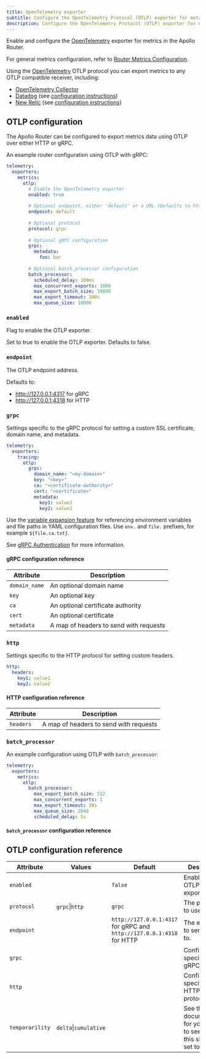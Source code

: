 ```yaml
---
title: OpenTelemetry exporter
subtitle: Configure the OpenTelemetry Protocol (OTLP) exporter for metrics
description: Configure the OpenTelemetry Protocol (OTLP) exporter for metrics in the Apollo Router
---
```


Enable and configure the [OpenTelemetry](https://www.opentelemetry.io/) exporter for metrics in the Apollo Router.

For general metrics configuration, refer to [Router Metrics Configuration](./overview).

Using the [OpenTelemetry](https://www.opentelemetry.io/) OTLP protocol you can export metrics to any OTLP compatible receiver, including:
* [OpenTelemetry Collector](https://opentelemetry.io/docs/collector/)
* [Datadog](https://www.datadoghq.com/) (see [configuration instructions](./datadog))
* [New Relic](https://www.newrelic.com/) (see [configuration instructions](./new-relic))

## OTLP configuration

The Apollo Router can be configured to export metrics data using OTLP over either HTTP or gRPC.

An example router configuration using OTLP with gRPC:

```yaml title="router.yaml"
telemetry:
  exporters:
    metrics:
      otlp:
        # Enable the OpenTelemetry exporter
        enabled: true
  
        # Optional endpoint, either 'default' or a URL (Defaults to http://127.0.0.1:4317 for gRPC and http://127.0.0.1:4318 for HTTP)
        endpoint: default
  
        # Optional protocol
        protocol: grpc
  
        # Optional gRPC configuration
        grpc:
          metadata:
            foo: bar
  
        # Optional batch_processor configuration
        batch_processor:
          scheduled_delay: 100ms
          max_concurrent_exports: 1000
          max_export_batch_size: 10000
          max_export_timeout: 100s
          max_queue_size: 10000
```


### `enabled`

Flag to enable the OTLP exporter.

Set to true to enable the OTLP exporter. Defaults to false.

### `endpoint`

The OTLP endpoint address.

Defaults to:
* http://127.0.0.1:4317 for gRPC
* http://127.0.0.1:4318 for HTTP

### `grpc`

Settings specific to the gRPC protocol for setting a custom SSL certificate, domain name, and metadata.

```yaml
telemetry:
  exporters:
    tracing:
      otlp:
        grpc:
          domain_name: "<my-domain>"
          key: "<key>"
          ca: "<certificate-authority>"
          cert: "<certificate>"
          metadata:
            key1: value1
            key2: value2    
```

<Tip>

Use the [variable expansion feature](../../overview#variable-expansion) for referencing environment variables and file paths in YAML configuration files. Use `env.` and `file.` prefixes, for example `${file.ca.txt}`.

</Tip>

See [gRPC Authentication](https://grpc.io/docs/guides/auth/) for more information.

#### gRPC configuration reference

| Attribute     | Description                            |
|---------------|----------------------------------------|
| `domain_name` | An optional domain name                |
| `key`         | An optional key                        |
| `ca`          | An optional certificate authority      |
| `cert`        | An optional certificate                |
| `metadata`    | A map of headers to send with requests |


### `http`

Settings specific to the HTTP protocol for setting custom headers.

```yaml
http:
  headers:
    key1: value1
    key2: value2    
```

#### HTTP configuration reference

| Attribute | Description                            |
|-----------|----------------------------------------|
| `headers` | A map of headers to send with requests |


### `batch_processor`

<BatchProcessorPreamble />

An example configuration using OTLP with `batch_processor`:

```yaml
telemetry:
  exporters:
    metrics:
      otlp: 
        batch_processor: 
          max_export_batch_size: 512
          max_concurrent_exports: 1
          max_export_timeout: 30s 
          max_queue_size: 2048
          scheduled_delay: 5s
```

#### `batch_processor` configuration reference

<BatchProcessorRef />

## OTLP configuration reference

| Attribute       | Values                 | Default                                                               | Description                                                            |
|-----------------|------------------------|-----------------------------------------------------------------------|------------------------------------------------------------------------|
| `enabled`       |                        | `false`                                                               | Enable the OTLP exporter.                                              |
| `protocol`      | `grpc`\|`http`         | `grpc`                                                                | The protocol to use.                                              |
| `endpoint`      |                        | `http://127.0.0.1:4317` for gRPC and `http://127.0.0.1:4318` for HTTP | The endpoint to send spans to.                                         |
| `grpc`          |                        |                                                                       | Configuration specific to gRPC protocol.                               |
| `http`          |                        |                                                                       | Configuration specific to HTTP protocol.                               |
| `temporarility` | `delta`\|`cumulative`  |                                                                       | See the documentation for your APM to see what this should be set to.  |
